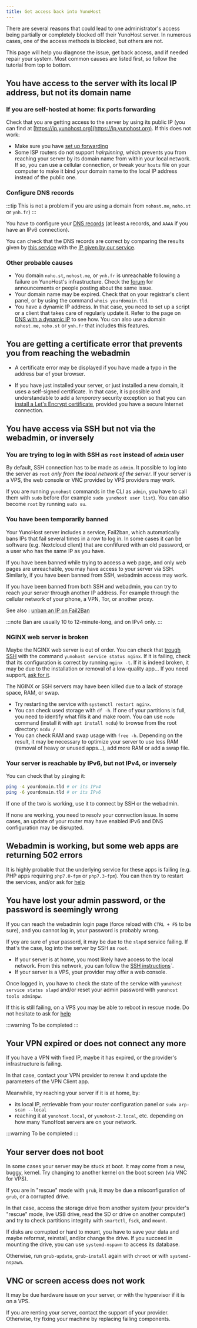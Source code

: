 ```yaml
---
title: Get access back into YunoHost
---
```


There are several reasons that could lead to one administrator's access being partially or completely blocked off their YunoHost server. In numerous cases, one of the access methods is blocked, but others are not.

This page will help you diagnose the issue, get back access, and if needed repair your system. Most common causes are listed first, so follow the tutorial from top to bottom.

## You have access to the server with its local IP address, but not its domain name

### If you are self-hosted at home: fix ports forwarding

Check that you are getting access to the server by using its public IP (you can find at [https://ip.yunohost.org](https://ip.yunohost.org). If this does not work:

- Make sure you have [set up forwarding](/install/post_install/isp_box_config)
- Some ISP routers do not support *hairpinning*, which prevents you from reaching your server by its domain name from within your local network. If so, you can use a cellular connection, or tweak your `hosts` file on your computer to make it bind your domain name to the local IP address instead of the public one.

### Configure DNS records

:::tip
This is not a problem if you are using a domain from `nohost.me`, `noho.st` or `ynh.fr`)
:::

You have to configure your [DNS records](/install/post_install/dns_config) (at least `A` records, and `AAAA` if you have an IPv6 connection).

You can check that the DNS records are correct by comparing the results given by [this service](https://www.whatsmydns.net/) with the [IP given by our service](https://ip.yunohost.org).

### Other probable causes

- You domain `noho.st`, `nohost.me`, or `ynh.fr` is unreachable following a failure on YunoHost's infrastructure. Check the [forum](https://forum.yunohost.org/) for announcements or people posting about the same issue.
- Your domain name may be expired. Check that on your registrar's client panel, or by using the command `whois yourdomain.tld`.
- You have a dynamic IP address. In that case, you need to set up a script or a client that takes care of regularly update it. Refer to the page on [DNS with a dynamic IP](/admin/tutorials/domains/dns_dynamicip) to see how. You can also use a domain `nohost.me`, `noho.st` or `ynh.fr` that includes this features.

## You are getting a certificate error that prevents you from reaching the webadmin

- A certificate error may be displayed if you have made a typo in the address bar of your browser.

- If you have just installed your server, or just installed a new domain, it uses a self-signed certificate. In that case, it is possible and understandable to add a *temporary* security exception so that you can [install a Let's Encrypt certificate](/admin/admin_guide/domains/certificate), provided you have a secure Internet connection.

## You have access via SSH but not via the webadmin, or inversely

### You are trying to log in with SSH as `root` instead of `admin` user

By default, SSH connection has to be made as `admin`. It possible to log into the server as `root` *only from the local network of the server*. If your server is a VPS, the web console or VNC provided by VPS providers may work.

If you are running `yunohost` commands in the CLI as `admin`, you have to call them with `sudo` before (for example `sudo yunohost user list`). You can also become `root` by running `sudo su`.

### You have been temporarily banned

Your YunoHost server includes a service, Fail2ban, which automatically bans IPs that fail several times in a row to log in. In some cases it can be software (e.g. Nextcloud client) that are confifured with an old password, or a user who has the same IP as you have.

If you have been banned while trying to access a web page, and only web pages are unreachable, you may have access to your server via SSH. Similarly, if you have been banned from SSH, webadmin access may work.

If you have been banned from both SSH and webadmin, you can try to reach your server through another IP address. For example through the cellular network of your phone, a VPN, Tor, or another proxy.

See also : [unban an IP on Fail2Ban](/admin/troubleshooting/fail2ban)

:::note
Ban are usually 10 to 12-minute-long, and on IPv4 only.
:::

### NGINX web server is broken

Maybe the NGINX web server is out of order. You can check that [trough SSH](/admin/admin_guide/command_line) with the command `yunohost service status nginx`. If it is failing, check that its configuration is correct by running `nginx -t`. If it is indeed broken, it may be due to the installation or removal of a low-quality app... If you need support, [ask for it](/community/help).

The NGINX or SSH servers may have been killed due to a lack of storage space, RAM, or swap.

- Try restarting the service with `systemctl restart nginx`.
- You can check used storage with `df -h`. If one of your partitions is full, you need to identify what fills it and make room. You can use `ncdu` command (install it with `apt install ncdu`) to browse from the root directory: `ncdu /`
- You can check RAM and swap usage with `free -h`. Depending on the result, it may be necessary to optimize your server to use less RAM (removal of heavy or unused apps...), add more RAM or add a swap file.

### Your server is reachable by IPv6, but not IPv4, or inversely

You can check that by `ping`ing it:

```bash
ping -4 yourdomain.tld # or its IPv4
ping -6 yourdomain.tld # or its IPv6
```

If one of the two is working, use it to connect by SSH or the webadmin.

If none are working, you need to resolv your connection issue. In some cases, an update of your router may have enabled IPv6 and DNS configuration may be disrupted.

## Webadmin is working, but some web apps are returning 502 errors

It is highly probable that the underlying service for these apps is failing (e.g. PHP apps requiring `php7.0-fpm` or `php7.3-fpm`). You can then try to restart the services, and/or ask for [help](/community/help)

## You have lost your admin password, or the password is seemingly wrong

If you can reach the webadmin login page (force reload with `CTRL + F5` to be sure), and you cannot log in, your password is probably wrong.

If yoy are sure of your passord, it may be due to the `slapd` service failing. If that's the case, log into the server by SSH as `root`.

- If your server is at home, you most likely have access to the local network. From this network, you can follow the [SSH instructions](/admin/admin_guide/command_line)`.
- If your server is a VPS, your provider may offer a web console.

Once logged in, you have to check the state of the service with `yunohost service status slapd` and/or reset your admin password with `yunohost tools adminpw`.

If this is still failing, on a VPS you may be able to reboot in rescue mode. Do not hesitate to ask for [help](/community/help)

:::warning
To be completed
:::

## Your VPN expired or does not connect any more

If you have a VPN with fixed IP, maybe it has expired, or the provider's infrastructure is failing.

In that case, contact your VPN provider to renew it and update the parameters of the VPN Client app.

Meanwhile, try reaching your server if it is at home, by:

- its local IP, retrievable from your router configuration panel or `sudo arp-scan --local`
- reaching it at `yunohost.local`, or `yunohost-2.local`, etc. depending on how many YunoHost servers are on your network.

:::warning
To be completed
:::

## Your server does not boot

In some cases your server may be stuck at boot. It may come from a new, buggy, kernel. Try changing to another kernel on the boot screen (via VNC for VPS).

If you are in "rescue" mode with `grub`, it may be due a misconfiguration of `grub`, or a corrupted drive.

In that case, access the storage drive from another system (your provider's "rescue" mode, live USB drive, read the SD or drive on another computer) and try to check partitions integrity with `smartctl`, `fsck`, and `mount`.

If disks are corrupted or hard to mount, you have to save your data and maybe reformat, reinstall, and/or change the drive. If you succeed in mounting the drive, you can use `systemd-nspawn` to access its database.

Otherwise, run `grub-update`, `grub-install` again with `chroot` or with `systemd-nspawn`.

## VNC or screen access does not work

It may be due hardware issue on your server, or with the hypervisor if it is on a VPS.

If you are renting your server, contact the support of your provider. Otherwise, try fixing your machine by replacing failing components.
